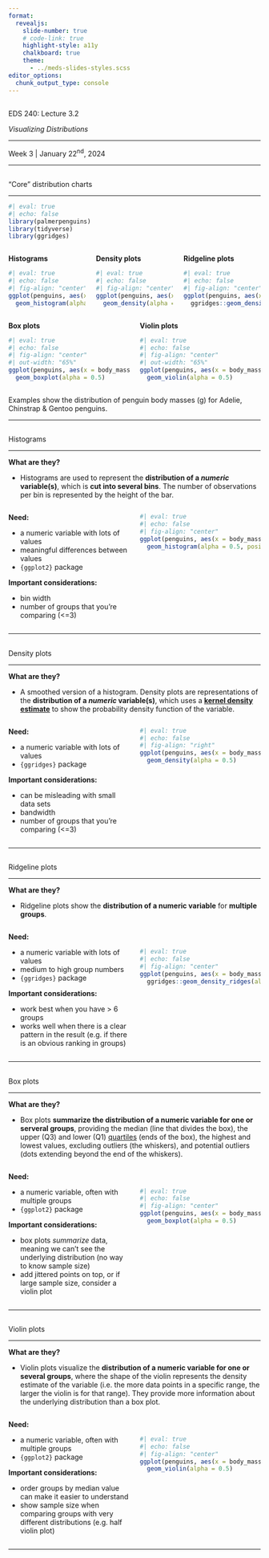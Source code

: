 ```yaml
---
format: 
  revealjs:
    slide-number: true
    # code-link: true
    highlight-style: a11y
    chalkboard: true
    theme: 
      - ../meds-slides-styles.scss
editor_options: 
  chunk_output_type: console
---
```


## {#title-slide data-menu-title="Title Slide" background="#053660"} 

[EDS 240: Lecture 3.2]{.custom-title}

[*Visualizing Distributions*]{.custom-subtitle}

<hr class="hr-teal">

[Week 3 | January 22^nd^, 2024]{.custom-subtitle3}

<!-- --- -->

<!-- ## {#distributions data-menu-title="Visualizing distributions" background="#047C90"}  -->

<!-- <div class="page-center vertical-center"> -->
<!-- <p class="custom-subtitle bottombr">Visualizing Distributions</p> -->
<!-- <p class="caption-text">boxplots, violin plots, histograms, density charts, ridgeline plots</p> -->
<!-- </div> -->

---

## {#viz-dist data-menu-title="Visualizing distributions"} 

["Core" distribution charts]{.slide-title}

<hr>

```r
#| eval: true
#| echo: false
library(palmerpenguins)
library(tidyverse)
library(ggridges)
```

:::: columns

::: {.column width="33%"}
::: {.center-text}
**Histograms**
:::
```r
#| eval: true
#| echo: false
#| fig-align: "center"
ggplot(penguins, aes(x = body_mass_g, fill = species)) +
  geom_histogram(alpha = 0.5, position = "identity")
```
:::

::: {.column width="33%"}
::: {.center-text}
**Density plots**
:::
```r
#| eval: true
#| echo: false
#| fig-align: "center"
ggplot(penguins, aes(x = body_mass_g, fill = species)) +
  geom_density(alpha = 0.5)
```
:::

::: {.column width="33%"}
::: {.center-text}
**Ridgeline plots**
:::
```r
#| eval: true
#| echo: false
#| fig-align: "center"
ggplot(penguins, aes(x = body_mass_g, y = species, fill = species)) +
  ggridges::geom_density_ridges(alpha = 0.5)
```
:::

::::

:::: columns

::: {.column width="50%"}
::: {.center-text}
**Box plots**
:::
```r
#| eval: true
#| echo: false
#| fig-align: "center"
#| out-width: "65%"
ggplot(penguins, aes(x = body_mass_g, y = species, fill = species)) +
  geom_boxplot(alpha = 0.5)
```
:::

::: {.column width="50%"}
::: {.center-text}
**Violin plots**
:::
```r
#| eval: true
#| echo: false
#| fig-align: "center"
#| out-width: "65%"
ggplot(penguins, aes(x = body_mass_g, y = species, fill = species)) +
  geom_violin(alpha = 0.5)
```
:::

::::

::: footnote
::: {.center-text}
[Examples show the distribution of penguin body masses (g) for Adelie, Chinstrap & Gentoo penguins.]{.body-text-s .gray-text} 
:::
:::

---

## {#hist-overview data-menu-title="Histogram overview"} 

[Histograms]{.slide-title}

<hr>

[**What are they?**]{.teal-text} 

- Histograms are used to represent the **distribution of a *numeric* variable(s)**, which is **cut into several bins**. The number of observations per bin is represented by the height of the bar.

:::: columns 

::: {.column width="50%"}
[**Need:**]{.teal-text} 

- a numeric variable with lots of values
- meaningful differences between values
- `{ggplot2}` package


[**Important considerations:**]{.teal-text} 

- bin width
- number of groups that you're comparing (<=3)
:::

::: {.column width="50%"}
```r
#| eval: true
#| echo: false
#| fig-align: "center"
ggplot(penguins, aes(x = body_mass_g, fill = species)) +
  geom_histogram(alpha = 0.5, position = "identity")
```
:::

::::

---

## {#density-overview data-menu-title="Density plot overview"} 

[Density plots]{.slide-title}

<hr>

[**What are they?**]{.teal-text} 

- A smoothed version of a histogram. Density plots are representations of the **distribution of a *numeric* variable(s)**, which uses a **[kernel density estimate](https://chemicalstatistician.wordpress.com/2013/06/09/exploratory-data-analysis-kernel-density-estimation-in-r-on-ozone-pollution-data-in-new-york-and-ozonopolis/)** to show the probability density function of the variable.

:::: columns 

::: {.column width="50%"}
[**Need:**]{.teal-text} 

- a numeric variable with lots of values
- `{ggridges}` package

[**Important considerations:**]{.teal-text} 

- can be misleading with small data sets
- bandwidth
- number of groups that you're comparing (<=3)
:::

::: {.column width="50%"}
```r
#| eval: true
#| echo: false
#| fig-align: "right"
ggplot(penguins, aes(x = body_mass_g, fill = species)) +
  geom_density(alpha = 0.5)
```
:::

::::

---

## {#ridgeline-overview data-menu-title="Ridgeline plot overview"} 

[Ridgeline plots]{.slide-title}

<hr>

[**What are they?**]{.teal-text} 

- Ridgeline plots show the **distribution of a numeric variable** for **multiple groups**.

:::: columns 

::: {.column width="50%"}
[**Need:**]{.teal-text} 

- a numeric variable with lots of values
- medium to high group numbers
- `{ggridges}` package

[**Important considerations:**]{.teal-text} 

- work best when you have > 6 groups
- works well when there is a clear pattern in the result (e.g. if there is an obvious ranking in groups)
:::

::: {.column width="50%"}

<br>

```r
#| eval: true
#| echo: false
#| fig-align: "center"
ggplot(penguins, aes(x = body_mass_g, y = species, fill = species)) +
  ggridges::geom_density_ridges(alpha = 0.5)
```
:::

::::

---

## {#boxplot-overview data-menu-title="Box plot overview"} 

[Box plots]{.slide-title}

<hr>

[**What are they?**]{.teal-text} 

- [Box plots **summarize the distribution of a numeric variable for one or serveral groups**, providing the median (line that divides the box), the upper (Q3) and lower (Q1) [quartiles](https://en.wikipedia.org/wiki/Quartile) (ends of the box), the highest and lowest values, excluding outliers (the whiskers), and potential outliers (dots extending beyond the end of the whiskers).]{.body-text-s}

:::: columns 

::: {.column width="50%"}
[**Need:**]{.teal-text} 

- a numeric variable, often with multiple groups
- `{ggplot2}` package

[**Important considerations:**]{.teal-text} 

- box plots *summarize* data, meaning we can't see the underlying distribution (no way to know sample size)
- add jittered points on top, or if large sample size, consider a violin plot
:::

::: {.column width="50%"}

<br>

```r
#| eval: true
#| echo: false
#| fig-align: "center"
ggplot(penguins, aes(x = body_mass_g, y = species, fill = species)) +
  geom_boxplot(alpha = 0.5)
```
:::

::::

---

## {#violin-plot-overview data-menu-title="Violin plot overview"} 

[Violin plots]{.slide-title}

<hr>

[**What are they?**]{.teal-text} 

- [Violin plots visualize the **distribution of a numeric variable for one or several groups**, where the shape of the violin represents the density estimate of the variable (i.e. the more data points in a specific range, the larger the violin is for that range). They provide more information about the underlying distribution than a box plot.]{.body-text-s}

:::: columns 

::: {.column width="50%"}
[**Need:**]{.teal-text} 

- a numeric variable, often with multiple groups
- `{ggplot2}` package

[**Important considerations:**]{.teal-text}   

- order groups by median value can make it easier to understand  
- show sample size when comparing groups with very different distributions (e.g. half violin plot) 
:::

::: {.column width="50%"}

<br>

```r
#| eval: true
#| echo: false
#| fig-align: "center"
ggplot(penguins, aes(x = body_mass_g, y = species, fill = species)) +
  geom_violin(alpha = 0.5)
```
:::

::::

---

<!-- ## {#dist-numeric data-menu-title="Distribution of numeric vars"}  -->

<!-- [Distribution of a numeric variable(s)]{.slide-title2} -->

<!-- <hr> -->

<!-- ::: panel-tabset -->

<!-- ## Histogram -->

<!-- Histograms are used to represent the distribution of a **numeric** variable(s), which is **cut into several bins**. The number of observations per bin is represented by the height of the bar. -->

<!-- ```{r} -->
<!-- #| eval: true -->
<!-- #| echo: true -->
<!-- #| out-width: "50%" -->
<!-- library(lterdatasampler) -->
<!-- library(tidyverse) -->

<!-- ggplot(knz_bison, aes(x = animal_weight, fill = animal_sex)) + -->
<!--   geom_histogram(position = "identity", alpha = 0.7) -->
<!-- ``` -->

<!-- ## Density plot -->

<!-- Density plots are representations of the distribution of a **numeric** variable(s), which uses a **[kernel density estimate](https://chemicalstatistician.wordpress.com/2013/06/09/exploratory-data-analysis-kernel-density-estimation-in-r-on-ozone-pollution-data-in-new-york-and-ozonopolis/)** to show the probability density function of the variable. -->

<!-- ```{r} -->
<!-- #| eval: true -->
<!-- #| echo: true -->
<!-- #| out-width: "50%" -->
<!-- library(lterdatasampler) -->
<!-- library(tidyverse) -->

<!-- ggplot(knz_bison, aes(x = animal_weight, fill = animal_sex)) + -->
<!--   geom_density(alpha = 0.7) -->
<!-- ``` -->

<!-- ::: -->

<!-- --- -->

<!-- ## {#dist-num-considerations data-menu-title="Considerations (hist & dens)"}  -->

<!-- [Considerations]{.slide-title2} -->

<!-- <hr> -->

<!-- ::: panel-tabset -->

<!-- ## Bin width -->

<!-- **Try several bin widths, and make sure all bins are the same size.** By default, `geom_histogram()` uses 30 `bins`. Alternatively, adjust `binwidth`. -->

<!-- :::: columns -->

<!-- ::: {.column width="50%"} -->
<!-- [` binwidth = 50`:]{.body-text-s} -->
<!-- ```{r} -->
<!-- #| eval: true -->
<!-- #| echo: true -->
<!-- #| out-width: "90%" -->
<!-- library(lterdatasampler) -->
<!-- library(tidyverse) -->

<!-- ggplot(knz_bison, aes(x = animal_weight, fill = animal_sex)) + -->
<!--   geom_histogram(position = "identity", alpha = 0.7, binwidth = 50) -->
<!-- ``` -->
<!-- ::: -->

<!-- ::: {.column width="50%"} -->
<!-- [`binwidth = 500`:]{.body-text-s} -->
<!-- ```{r} -->
<!-- #| eval: true -->
<!-- #| echo: true -->
<!-- #| out-width: "90%" -->
<!-- library(lterdatasampler) -->
<!-- library(tidyverse) -->

<!-- ggplot(knz_bison, aes(x = animal_weight, fill = animal_sex)) + -->
<!--   geom_histogram(position = "identity", alpha = 0.7, binwidth = 500) -->
<!-- ``` -->
<!-- ::: -->

<!-- :::: -->

<!-- ## Group number -->

<!-- **Comparing more than ~3 groups in the same histogram leads to cluttered / hard to read plots.** Instead, try a violin/box/ridgeline plot or faceting: -->

<!-- :::: columns -->

<!-- ::: {.column width="50%"} -->
<!-- [Too many groups...]{.body-text-s} -->
<!-- ```{r} -->
<!-- #| eval: true -->
<!-- #| echo: true -->
<!-- #| out-width: "90%" -->
<!-- library(lterdatasampler) -->
<!-- library(tidyverse) -->

<!-- ggplot(pie_crab, aes(x = size, fill = site)) + -->
<!--   geom_histogram(position = "identity", alpha = 0.7) -->
<!-- ``` -->
<!-- ::: -->

<!-- ::: {.column width="50%"} -->
<!-- [Also beware of unnecessary colors!]{.body-text-s} -->
<!-- ```{r} -->
<!-- #| eval: true -->
<!-- #| echo: true -->
<!-- #| out-width: "90%" -->
<!-- library(lterdatasampler) -->
<!-- library(tidyverse) -->

<!-- ggplot(pie_crab, aes(x = size)) + -->
<!--   geom_histogram(position = "identity", alpha = 0.7) + -->
<!--   facet_wrap(~site) -->
<!-- ``` -->
<!-- ::: -->

<!-- :::: -->

<!-- ::: -->

<!-- --- -->

<!-- STACKED DENSITY CHARTS -->
<!-- MIRRORED DENSITY / HISTOGRAM -->

<!-- ## {#variants-num-alt data-menu-title="Variants (hist & dens)"}  -->

<!-- [Variants]{.slide-title3} -->

<!-- <hr> -->

<!-- ::: panel-tabset -->

<!-- ## Mirrorred -->

<!-- ```{r} -->
<!-- library(lterdatasampler) -->
<!-- library(tidyverse) -->

<!-- # ggplot(knz_bison, aes(x = animal_weight, fill = animal_sex)) + -->
<!-- #   geom_histogram(position = "identity", alpha = 0.7, binwidth = 500) -->

<!-- female_bison <- knz_bison |> filter(animal_sex == "F") -->
<!-- male_bison <- knz_bison |> filter(animal_sex == "M") -->

<!-- # bison_wrangled <- knz_bison |>  -->
<!-- #   mutate(animal_weight = ifelse(test = grepl("F", animal_sex) == TRUE,  -->
<!-- #                                 yes = animal_weight,  -->
<!-- #                                 no = animal_weight * -1)) -->

<!-- ggplot(aes(x = x)) +  -->
<!--   geom_histogram(male_bison, aes(x = animal_weight, y = ..density.., fill = "#69b3a2")) -->

<!-- ggplot(data, aes(x=x) ) + -->
<!--   geom_histogram( aes(x = var1, y = ..density..), fill="#69b3a2" ) + -->
<!--   geom_label( aes(x=4.5, y=0.25, label="variable1"), color="#69b3a2") + -->
<!--   geom_histogram( aes(x = var2, y = -..density..), fill= "#404080") + -->
<!--   geom_label( aes(x=4.5, y=-0.25, label="variable2"), color="#404080") + -->
<!--   theme_ipsum() + -->
<!--   xlab("value of x") -->
<!-- # ggplot() + -->
<!-- #   geom_histogram(male_bison, mapping = aes(x = animal_weight)) +  -->
<!-- #   geom_histogram(female_bison, mapping = aes(x = -(animal_weight), fill = "blue")) -->
<!-- ``` -->


<!-- ## Marginal plots -->

<!-- ::: -->

<!-- --- -->

